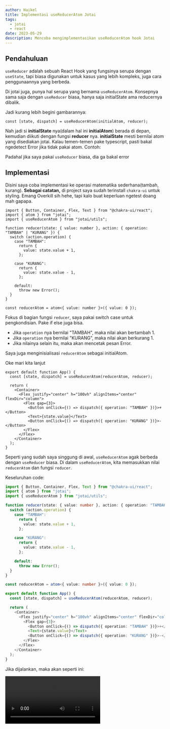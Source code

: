 ```yaml
---
author: Haikel
title: Implementasi useReducerAtom Jotai
tags:
  - jotai
  - react
date: 2023-05-29
description: Mencoba mengimplementasikan useReducerAtom hook Jotai
---
```


## Pendahuluan

`useReducer` adalah sebuah React Hook yang fungsinya serupa dengan `useState`, tapi biasa digunakan untuk kasus yang lebih kompleks, juga cara penggunaannya yang berbeda.

Di jotai juga, punya hal serupa yang bernama `useReducerAtom`. Konsepnya sama saja dengan `useReducer` biasa, hanya saja initialState ama reducernya dibalik.

Jadi kurang lebih begini gambarannya:

```tsx
const [state, dispatch] = useReducerAtom(initialAtom, reducer);
```

Nah jadi si **initialState** nya(dalam hal ini **initialAtom**) berada di depan, kemudian diikuti dengan fungsi **reducer** nya. **initialState** mesti bernilai atom yang disediakan jotai. Kalau temen-temen pake typescript, pasti bakal ngedetect Error jika tidak pakai atom. Contoh:

<LightboxImage src="https://i.ibb.co/W288YqJ/2022-07-31-20-17.png" alt="Error initialState" />

Padahal jika saya pakai `useReducer` biasa, dia ga bakal error

<LightboxImage src="https://i.ibb.co/1sZ0xjg/2022-07-31-20-23.png" alt="useReducer" />

## Implementasi

Disini saya coba implementasi ke operasi matematika sederhana(tambah, kurang). **Sebagai catatan,** di project saya sudah terinstall `chakra-ui` untuk styling. Emang Overkill sih hehe, tapi kalo buat keperluan ngetest doang mah gapapa.

```tsx title="App.tsx"
import { Button, Container, Flex, Text } from "@chakra-ui/react";
import { atom } from "jotai";
import { useReducerAtom } from "jotai/utils";

function reducer(state: { value: number }, action: { operation: "TAMBAH" | "KURANG" }) {
  switch (action.operation) {
    case "TAMBAH":
      return {
        value: state.value + 1,
      };

    case "KURANG":
      return {
        value: state.value - 1,
      };

    default:
      throw new Error();
  }
}

const reducerAtom = atom<{ value: number }>({ value: 0 });
```

Fokus di bagian fungsi `reducer`, saya pakai switch case untuk pengkondisian. Pake if else juga bisa.

- Jika `operation` nya bernilai "TAMBAH", maka nilai akan bertambah 1.
- Jika `operation` nya bernilai "KURANG", maka nilai akan berkurang 1.
- Jika nilainya selain itu, maka akan mencetak pesan Error.

Saya juga menginisialisasi `reducerAtom` sebagai initialAtom.

Oke mari kita lanjut

```tsx title="App.tsx"
export default function App() {
  const [state, dispatch] = useReducerAtom(reducerAtom, reducer);

  return (
    <Container>
      <Flex justify="center" h="100vh" alignItems="center" flexDir="column">
        <Flex gap={3}>
          <Button onClick={() => dispatch({ operation: "TAMBAH" })}>+</Button>
          <Text>{state.value}</Text>
          <Button onClick={() => dispatch({ operation: "KURANG" })}>-</Button>
        </Flex>
      </Flex>
    </Container>
  );
}
```

Seperti yang sudah saya singgung di awal, `useReducerAtom` agak berbeda dengan `useReducer` biasa. Di dalam `useReducerAtom`, kita memasukkan nilai `reducerAtom` dan fungsi `reducer`.

Keseluruhan code:

```ts title="App.tsx"
import { Button, Container, Flex, Text } from "@chakra-ui/react";
import { atom } from "jotai";
import { useReducerAtom } from "jotai/utils";

function reducer(state: { value: number }, action: { operation: "TAMBAH" | "KURANG" }) {
  switch (action.operation) {
    case "TAMBAH":
      return {
        value: state.value + 1,
      };

    case "KURANG":
      return {
        value: state.value - 1,
      };

    default:
      throw new Error();
  }
}

const reducerAtom = atom<{ value: number }>({ value: 0 });

export default function App() {
  const [state, dispatch] = useReducerAtom(reducerAtom, reducer);

  return (
    <Container>
      <Flex justify="center" h="100vh" alignItems="center" flexDir="column">
        <Flex gap={3}>
          <Button onClick={() => dispatch({ operation: "TAMBAH" })}>+</Button>
          <Text>{state.value}</Text>
          <Button onClick={() => dispatch({ operation: "KURANG" })}>-</Button>
        </Flex>
      </Flex>
    </Container>
  );
}
```

Jika dijalankan, maka akan seperti ini:

<Video src="https://streamable.com/e/utltqe" title="Demo Implementation" />

## Penutup

Yep, mungkin sekian untuk tulisan kali ini. Semoga bermanfaat :)

## Referensi

- [Jotai Docs](https://jotai.org/docs/utilities/reducer#usereduceratom)
- [Dave Gray](https://www.youtube.com/watch?v=26ogBZXeBwc)
- [Webdev Simplified](https://www.youtube.com/watch?v=kK_Wqx3RnHk)
